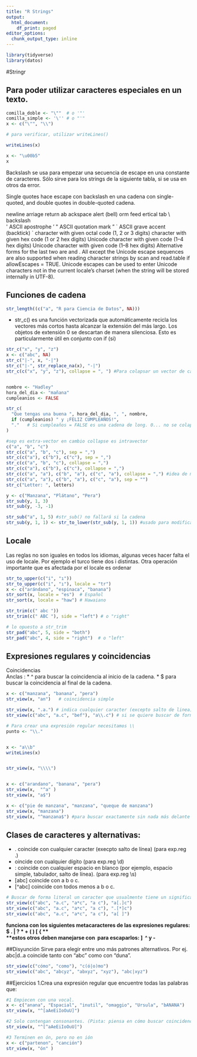 ```yaml
---
title: "R Strings"
output:
  html_document:
    df_print: paged
editor_options:
  chunk_output_type: inline
---
```


```r
library(tidyverse)
library(datos)
```

#Stringr

## Para poder utilizar caracteres especiales en un texto.

```r

comilla_doble <- "\""  # o '"'
comilla_simple <- '\'' # o "'"
x <- c("\"", "\\")

# para verificar, utilizar writeLines()

writeLines(x)

x <- "\u00b5"
x
```

Backslash se usa para empezar una secuencia de escape en una constante de caracteres. Sólo sirve para los strings de la siguiente tabla, si se usa en otros da error.  

Single quotes hace escape con backslash en una cadena con single-quoted, and double quotes in double-quoted cadena.

\n	newline
\r	carriage return
\t	tab
\b	backspace
\a	alert (bell)
\f	form feed
\v	vertical tab
\\	backslash \
\'	ASCII apostrophe '
\"	ASCII quotation mark "
\`	ASCII grave accent (backtick) `
\nnn	character with given octal code (1, 2 or 3 digits)
\xnn	character with given hex code (1 or 2 hex digits)
\unnnn	Unicode character with given code (1--4 hex digits)
\Unnnnnnnn	Unicode character with given code (1--8 hex digits)
Alternative forms for the last two are \u{nnnn} and \U{nnnnnnnn}. All except the Unicode escape sequences are also supported when reading character strings by scan and read.table if allowEscapes = TRUE. Unicode escapes can be used to enter Unicode characters not in the current locale's charset (when the string will be stored internally in UTF-8).

## Funciones de cadena

```r

str_length((c("a", "R para Ciencia de Datos", NA)))
```

* str_c() es una función vectorizada que automáticamente recicla los vectores más cortos hasta alcanzar la extensión del más largo. Los objetos de extensión 0 se descartan de manera silenciosa. Esto es particularmente útil en conjunto con if (si)

```r
str_c("x", "y", "z")
x <- c("abc", NA)
str_c("|-", x, "-|")
str_c("|-", str_replace_na(x), "-|")
str_c(c("x", "y", "z"), collapse = ", ") #Para colapsar un vector de cadenas en una sola


nombre <- "Hadley"
hora_del_dia <- "mañana"
cumpleanios <- FALSE

str_c(
  "Que tengas una buena ", hora_del_dia, ", ", nombre,
  if (cumpleanios) " y ¡FELIZ CUMPLEAÑOS!",
  "."   # Si cumpleaños = FALSE es una cadena de long. 0... no se colapsa
)
```

```r
#sep es extra-vector en cambio collapse es intravector
c("a", "b", "c")
str_c(c("a", "b", "c"), sep = ",")
str_c(c("a"), c("b"), c("c"), sep = ",")
str_c(c("a", "b", "c"), collapse = ",")
str_c(c("a"), c("b"), c("c"), collapse = ",")
str_c(c("a", "a"), c("b", "a"), c("c", "a"), collapse = ",") #idea de matriz
str_c(c("a", "a"), c("b", "a"), c("c", "a"), sep = "")
str_c("Letter: ", letters)
```


```r
y <- c("Manzana", "Plátano", "Pera")
str_sub(y, 1, 3)
str_sub(y, -3, -1)

str_sub("a", 1, 5) #str_sub() no fallará si la cadena
str_sub(y, 1, 1) <- str_to_lower(str_sub(y, 1, 1)) #usado para modificar un string
```


## Locale
Las reglas no son iguales en todos los idiomas, algunas veces hacer falta el uso de locale. Por ejemplo el turco tiene dos i distintas.
Otra operación importante que es afectada por el locale es ordenar

```r
str_to_upper(c("i", "ı"))
str_to_upper(c("i", "ı"), locale = "tr")
x <- c("arándano", "espinaca", "banana")
str_sort(x, locale = "es")  # Español
str_sort(x, locale = "haw") # Hawaiano
```

```r
str_trim(c(" abc "))
str_trim(c(" ABC "), side = "left") # o "right"

# lo opuesto a str_trim
str_pad("abc", 5, side = "both")
str_pad("abc", 4, side = "right")  # o "left"

```



## Expresiones regulares y coincidencias  

Coincidencias  
Anclas :
* ^ para buscar la coincidencia al inicio de la cadena.
* $ para buscar la coincidencia al final de la cadena.

```r

x <- c("manzana", "banana", "pera")
str_view(x, "an")   # coincidencia simple

str_view(x, ".a.") # indica cualquier caracter (excepto salto de linea) antes y después de a
str_view(c("abc", "a.c", "bef"), "a\\.c") # si se quiere buscar de forma explícita el . se necesitan \\ (expressión regular)

# Para crear una expresión regular necesitamos \\
punto <- "\\."


x <- "a\\b"
writeLines(x)


str_view(x, "\\\\")


x <- c("arandano", "banana", "pera")
str_view(x,  "^a" )
str_view(x, "a$")

x <- c("pie de manzana", "manzana", "queque de manzana")
str_view(x, "manzana")
str_view(x, "^manzana$") #para buscar exactamente sin nada más delante ni detrás.

```

## Clases de caracteres y alternativas:

* .         coincide con cualquier caracter (execpto salto de línea)    (para exp.reg \.)
* \d        coincide con cualquier dígito                               (para exp.reg  \\d)
* \s: coincide con cualquier espacio en blanco (por ejemplo, espacio simple, 
      tabulador, salto de línea).                                       (para exp.reg  \\s)
* [abc]     coincide con a b o c. 
* [^abc]    coincide con todos menos a b o c.

```r
# Buscar de forma literal un caracter que usualmente tiene un significado especial en una expresión regular
str_view(c("abc", "a.c", "a*c", "a c"), "a[.]c")
str_view(c("abc", "a.c", "a*c", "a c"), ".[*]c")
str_view(c("abc", "a.c", "a*c", "a c"), "a[ ]")
```
**funciona con los siguientes metacaracteres de las expresiones regulares: $ . | ? * + ( ) [ { **  
**estos otros deben manejarse con \ para escaparlos: ] \ ^ y - **


##Disyunción
Sirve para elegir entre uno más patrones alternativos. Por ej. abc|d..a coincide tanto con "abc" como con "duna".

```r
str_view(c("cómo", "como"), "c(ó|o)mo")
str_view(c("abc", "abcyz", "abxyz", "xyz"), "abc|xyz")
```


##Ejercicios
1.Crea una expresión regular que encuentre todas las palabras que:

```r
#1 Empiecen con una vocal.
x <- c("anana", "Espacial", "inutil", "omaggio", "Ursula", "bANANA")
str_view(x, "^[aAeEiIoOuU]")

#2 Solo contengan consonantes. (Pista: piensa en cómo buscar coincidencias para “no”-vocales.)
str_view(x, "^[^aAeEiIoOuU]")

#3 Terminen en ón, pero no en ión
x <- c("partenon", "canción")
str_view(x, "ón" )
```

